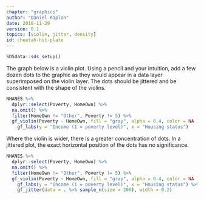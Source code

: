 ```yaml
---
chapter: "graphics"
author: "Daniel Kaplan"
date: 2018-11-29 
version: 0.1
topics: [violin, jitter, density]
id: cheetah-hit-plate 
---
```


```r
SDSdata::sds_setup()
```

The graph below is a violin plot. Using a pencil and your intuition, add a few dozen dots to the graphic as they would appear in a data layer superimposed on the violin layer. The dots should be jittered and be consistent with the shape of the violins.

```r
NHANES %>% 
  dplyr::select(Poverty, HomeOwn) %>%
  na.omit() %>%
  filter(HomeOwn != "Other", Poverty != 5) %>%
  gf_violin(Poverty ~ HomeOwn, fill = "gray", alpha = 0.4, color = NA ) %>%
    gf_labs(y = "Income (1 = poverty level)", x = "Housing status")
```


<!--answer-start-->

Where the violin is wider, there is a greater concentration of dots. In a jittered plot, the exact horizontal position of the dots has no significance.

```r
NHANES %>% 
  dplyr::select(Poverty, HomeOwn) %>%
  na.omit() %>%
  filter(HomeOwn != "Other", Poverty != 5) %>%
  gf_violin(Poverty ~ HomeOwn, fill = "gray", alpha = 0.4, color = NA ) %>%
    gf_labs(y = "Income (1 = poverty level)", x = "Housing status") %>%
    gf_jitter(data = . %>% sample_n(size = 200), width = 0.2)
```
<!--answer-end-->
